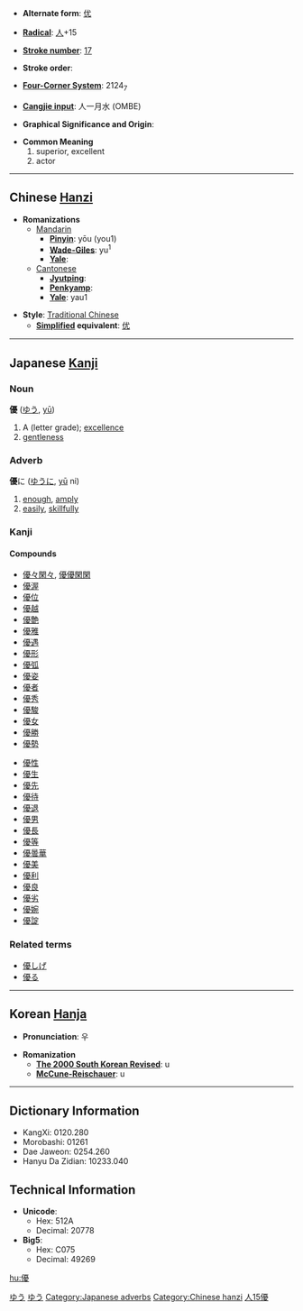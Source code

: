 * '''Alternate form''': [[优]]

* '''[[Wiktionary:Chinese radical index| Radical]]''': [[Wiktionary:Chinese radical index 人|人]]+15

* '''[[Wiktionary:Chinese total strokes index|Stroke number]]''': [[Wiktionary:Chinese total strokes index 17|17]]

* '''Stroke order''': 

* '''[[Wiktionary:Chinese four corner index|Four-Corner System]]''': 2124<sub>7</sub>

* '''[[Wiktionary:Chinese Cangjie index|Cangjie input]]''': 人一月水 (OMBE)

* '''Graphical Significance and Origin''': 

* '''Common Meaning'''
*#superior, excellent
*# actor


----

== Chinese [[Hanzi]] ==

* '''Romanizations'''
** [[Mandarin]]
*** '''[[Pinyin]]''': yōu (you1)
*** '''[[Wade-Giles]]''': yu<sup>1</sup>
*** '''[[Yale]]''': 
**[[Cantonese]]
***'''[[Jyutping]]''':
***'''[[Penkyamp]]''': 
***'''[[Yale]]''': yau1

* '''Style''': [[Traditional Chinese]] 
** '''[[Simplified Chinese|Simplified]] equivalent''': [[优]]


----

== Japanese [[Kanji]] ==
[[Category:Japanese language|ゆう]]
===Noun===
[[Category:Japanese nouns|ゆう]]
'''優''' ([[ゆう]], [[yū]])
# A (letter grade); [[excellence]]
# [[gentleness]]

===Adverb===
[[Category:Japanese adverbs]]
'''優'''に ([[ゆう]]に, [[yū]] ni)
# [[enough]], [[amply]]
# [[easily]], [[skillfully]]


===Kanji===
{{kanji|[[ゆう]] ([[yū]]), [[う]] ([[u]])|[[やさしい]] ([[優しい]], [[yasashii]]), [[すぐれる]] ([[優れる]], [[sugureru]]), [[わざおぎ]] ([[wazaogi]])}}
====Compounds====
{{top}}
*[[優々閑々]], [[優優閑閑]]
*[[優渥]]
*[[優位]]
*[[優越]]
*[[優艶]]
*[[優雅]]
*[[優遇]]
*[[優形]]
*[[優弧]]
*[[優姿]]
*[[優者]]
*[[優秀]]
*[[優駿]]
*[[優女]]
*[[優勝]]
*[[優勢]]
{{mid}}
*[[優性]]
*[[優生]]
*[[優先]]
*[[優待]]
*[[優退]]
*[[優男]]
*[[優長]]
*[[優等]]
*[[優曇華]]
*[[優美]]
*[[優利]]
*[[優良]]
*[[優劣]]
*[[優婉]]
*[[優諚]]
{{bottom}}


===Related terms===
*[[優しげ]]
*[[優る]]

----

== Korean [[Hanja]] ==

* '''Pronunciation''': 우

* '''Romanization'''
** '''[[The 2000 South Korean Revised Romanization|The 2000 South Korean Revised]]''': u
** '''[[McCune-Reischauer]]''': u

----

== Dictionary Information ==

* KangXi: 0120.280
* Morobashi: 01261
* Dae Jaweon: 0254.260
* Hanyu Da Zidian: 10233.040

== Technical Information ==

* '''Unicode''':
** Hex: 512A
** Decimal: 20778
* '''Big5''':
** Hex: C075
** Decimal: 49269

[[Category:Chinese hanzi]]
[[Category:Japanese kanji|人15優]]

[[hu:優]]